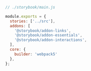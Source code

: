 ```js
// ./storybook/main.js

module.exports = {
  stories: ['../src'],
  addons: [
    '@storybook/addon-links',
    '@storybook/addon-essentials',
    '@storybook/addon-interactions',
  ],
  core: {
    builder: 'webpack5'
  },
};
```